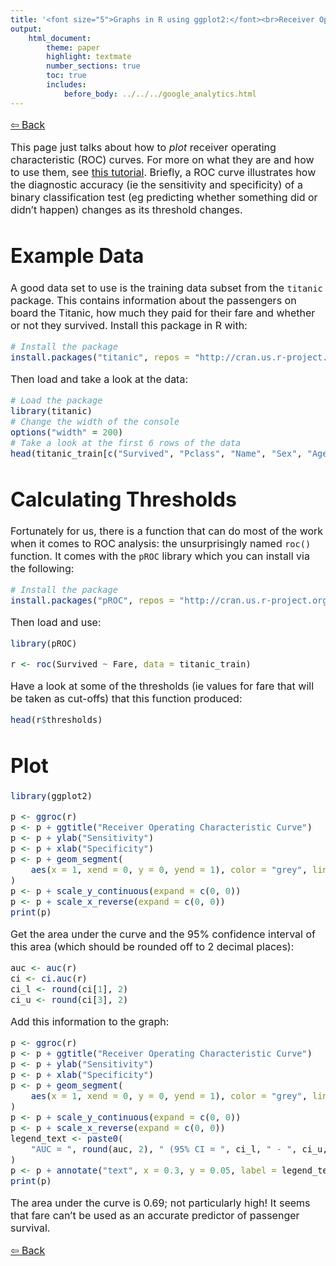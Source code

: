 ```yaml
---
title: '<font size="5">Graphs in R using ggplot2:</font><br>Receiver Operating Characteristic Curves'
output:
    html_document:
        theme: paper
        highlight: textmate
        number_sections: true
        toc: true
        includes:
            before_body: ../../../google_analytics.html
---
```


<font size="3">

[⇦ Back](../../../R.html)

This page just talks about how to _plot_ receiver operating characteristic (ROC) curves. For more on what they are and how to use them, see [this tutorial](../../statistics/tutorial.html). Briefly, a ROC curve illustrates how the diagnostic accuracy (ie the sensitivity and specificity) of a binary classification test (eg predicting whether something did or didn't happen) changes as its threshold changes.

Example Data
============
A good data set to use is the training data subset from the `titanic` package. This contains information about the passengers on board the Titanic, how much they paid for their fare and whether or not they survived. Install this package in R with:

```r
# Install the package
install.packages("titanic", repos = "http://cran.us.r-project.org")
```

Then load and take a look at the data:

```r
# Load the package
library(titanic)
# Change the width of the console
options("width" = 200)
# Take a look at the first 6 rows of the data
head(titanic_train[c("Survived", "Pclass", "Name", "Sex", "Age", "Fare", "Cabin", "Embarked")])
```

Calculating Thresholds
======================
Fortunately for us, there is a function that can do most of the work when it comes to ROC analysis: the unsurprisingly named `roc()` function. It comes with the `pROC` library which you can install via the following:

```r
# Install the package
install.packages("pROC", repos = "http://cran.us.r-project.org")
```

Then load and use:

```r
library(pROC)

r <- roc(Survived ~ Fare, data = titanic_train)
```

Have a look at some of the thresholds (ie values for fare that will be taken as cut-offs) that this function produced:

```r
head(r$thresholds)
```

Plot
====

```r
library(ggplot2)

p <- ggroc(r)
p <- p + ggtitle("Receiver Operating Characteristic Curve")
p <- p + ylab("Sensitivity")
p <- p + xlab("Specificity")
p <- p + geom_segment(
    aes(x = 1, xend = 0, y = 0, yend = 1), color = "grey", linetype = "dashed"
)
p <- p + scale_y_continuous(expand = c(0, 0))
p <- p + scale_x_reverse(expand = c(0, 0))
print(p)
```

Get the area under the curve and the 95% confidence interval of this area (which should be rounded off to 2 decimal places):

```r
auc <- auc(r)
ci <- ci.auc(r)
ci_l <- round(ci[1], 2)
ci_u <- round(ci[3], 2)
```

Add this information to the graph:

```r
p <- ggroc(r)
p <- p + ggtitle("Receiver Operating Characteristic Curve")
p <- p + ylab("Sensitivity")
p <- p + xlab("Specificity")
p <- p + geom_segment(
    aes(x = 1, xend = 0, y = 0, yend = 1), color = "grey", linetype = "dashed"
)
p <- p + scale_y_continuous(expand = c(0, 0))
p <- p + scale_x_reverse(expand = c(0, 0))
legend_text <- paste0(
    "AUC = ", round(auc, 2), " (95% CI = ", ci_l, " - ", ci_u, ")"
)
p <- p + annotate("text", x = 0.3, y = 0.05, label = legend_text)
print(p)
```

The area under the curve is 0.69; not particularly high! It seems that fare can't be used as an accurate predictor of passenger survival.

[⇦ Back](../../../R.html)

</font>
